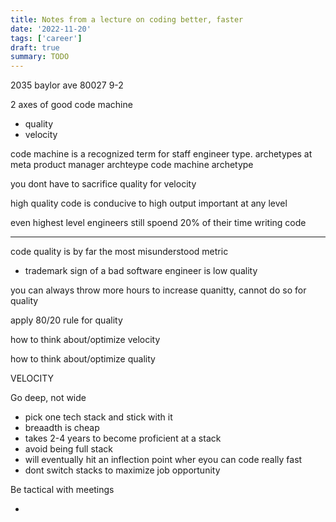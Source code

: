 ```yaml
---
title: Notes from a lecture on coding better, faster
date: '2022-11-20'
tags: ['career']
draft: true
summary: TODO
---
```


2035 baylor ave 80027 9-2

2 axes of good code machine

- quality
- velocity

code machine is a recognized term for staff engineer type. archetypes at meta
product manager archteype
code machine archetype

you dont have to sacrifice quality for velocity

high quality code is conducive to high output
important at any level

even highest level engineers still spoend 20% of their time writing code

---

code quality is by far the most misunderstood metric

- trademark sign of a bad software engineer is low quality

you can always throw more hours to increase quanitty, cannot do so for quality

apply 80/20 rule for quality

how to think about/optimize velocity

how to think about/optimize quality

VELOCITY

Go deep, not wide

- pick one tech stack and stick with it
- breaadth is cheap
- takes 2-4 years to become proficient at a stack
- avoid being full stack
- will eventually hit an inflection point wher eyou can code really fast
- dont switch stacks to maximize job opportunity

Be tactical with meetings

-
